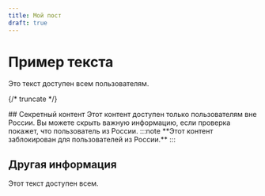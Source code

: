 ```yaml
---
title: Мой пост
draft: true
---
```



# Пример текста

Это текст доступен всем пользователям.

{/* truncate */}

<GeoCheck restrictedContent={null} region="RU">
  ## Секретный контент
  Этот контент доступен только пользователям вне России. 
  Вы можете скрыть важную информацию, если проверка покажет, что пользователь из России.
  :::note
    **Этот контент заблокирован для пользователей из России.**
  :::
</GeoCheck>


## Другая информация

Этот текст доступен всем.

